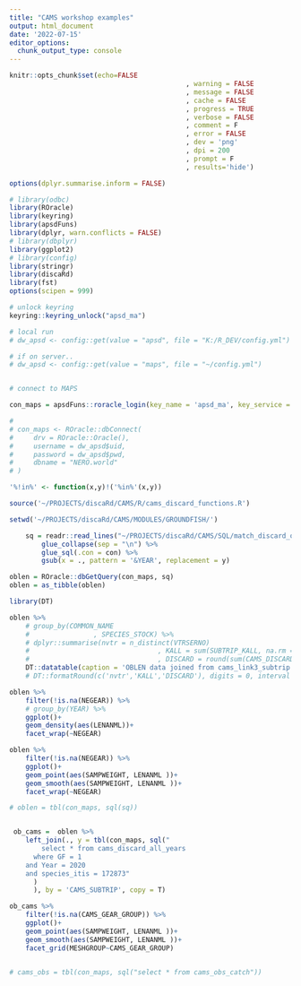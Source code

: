 ```yaml
---
title: "CAMS workshop examples"
output: html_document
date: '2022-07-15'
editor_options: 
  chunk_output_type: console
---
```



```r
knitr::opts_chunk$set(echo=FALSE
											, warning = FALSE
											, message = FALSE
											, cache = FALSE
											, progress = TRUE
											, verbose = FALSE
											, comment = F
											, error = FALSE
											, dev = 'png'
											, dpi = 200
											, prompt = F
											, results='hide')

options(dplyr.summarise.inform = FALSE)
```


```r
# library(odbc)
library(ROracle)
library(keyring)
library(apsdFuns)
library(dplyr, warn.conflicts = FALSE)
# library(dbplyr)
library(ggplot2)
# library(config)
library(stringr)
library(discaRd)
library(fst)
options(scipen = 999)

# unlock keyring
keyring::keyring_unlock("apsd_ma")

# local run
# dw_apsd <- config::get(value = "apsd", file = "K:/R_DEV/config.yml")

# if on server..
# dw_apsd <- config::get(value = "maps", file = "~/config.yml")


# connect to MAPS

con_maps = apsdFuns::roracle_login(key_name = 'apsd_ma', key_service = 'maps')

# 
# con_maps <- ROracle::dbConnect(
#     drv = ROracle::Oracle(),
#     username = dw_apsd$uid,
#     password = dw_apsd$pwd,
#     dbname = "NERO.world"
# )

'%!in%' <- function(x,y)!('%in%'(x,y))

source('~/PROJECTS/discaRd/CAMS/R/cams_discard_functions.R')

setwd('~/PROJECTS/discaRd/CAMS/MODULES/GROUNDFISH/')
```


```r

	sq = readr::read_lines("~/PROJECTS/discaRd/CAMS/SQL/match_discard_oblen_example.sql") %>% 
		glue_collapse(sep = "\n") %>% 
		glue_sql(.con = con) %>% 
		gsub(x = ., pattern = '&YEAR', replacement = y)

oblen = ROracle::dbGetQuery(con_maps, sq)
oblen = as_tibble(oblen)

```

```r

library(DT)

oblen %>% 
	# group_by(COMMON_NAME
	# 				 , SPECIES_STOCK) %>% 
	# dplyr::summarise(nvtr = n_distinct(VTRSERNO)
	# 								 , KALL = sum(SUBTRIP_KALL, na.rm = T)
	# 								 , DISCARD = round(sum(CAMS_DISCARD, na.rm = T))) %>% 
	DT::datatable(caption = 'OBLEN data joined from cams_link3_subtrip and discard_all_years')
	# DT::formatRound(c('nvtr','KALL','DISCARD'), digits = 0, interval = 3)

```


```r

oblen %>% 
	filter(!is.na(NEGEAR)) %>% 
	# group_by(YEAR) %>% 
	ggplot()+
	geom_density(aes(LENANML))+
	facet_wrap(~NEGEAR)

oblen %>% 
	filter(!is.na(NEGEAR)) %>% 
	ggplot()+
	geom_point(aes(SAMPWEIGHT, LENANML ))+
	geom_smooth(aes(SAMPWEIGHT, LENANML ))+
	facet_wrap(~NEGEAR)

```


```r

# oblen = tbl(con_maps, sql(sq))


 ob_cams =  oblen %>% 
	left_join(., y = tbl(con_maps, sql("
		select * from cams_discard_all_years
	  where GF = 1
    and Year = 2020
    and species_itis = 172873"
	  )
	  ), by = 'CAMS_SUBTRIP', copy = T)

ob_cams %>% 
	filter(!is.na(CAMS_GEAR_GROUP)) %>% 
	ggplot()+
	geom_point(aes(SAMPWEIGHT, LENANML ))+
	geom_smooth(aes(SAMPWEIGHT, LENANML ))+
	facet_grid(MESHGROUP~CAMS_GEAR_GROUP)
	

# cams_obs = tbl(con_maps, sql("select * from cams_obs_catch"))


```

